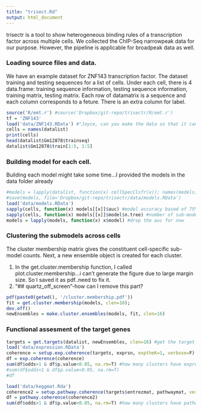 ```yaml
---
title: "trisect.Rd"
output: html_document
---
```


trisectr is a tool to show heterogeneous binding rules of a transcription factor across multiple cells. We collected the ChIP-Seq narrowpeak data for our purpose. However, the pipeline is applicable for broadpeak data as well.

### Loading source files and data.
We have an example dataset for ZNF143 transcription factor. The dataset training and testing sequences for a list of cells. Under each cell, there is 4 data.frame: training sequence information, testing sequence information, training matrix, testing matrix. Each row of datamatrix is a sequence and each column corresponds to a feture. There is an extra column for label.
```r
source('R/emt.r') #source('Dropbox/git-repo/trisectr/R/emt.r')
tf = 'ZNF143'
load('data/ZNF143.RData') #"Joyce, can you make the data so that it can be loaded by data function? Right now I am loading the data dirently from my local directory."
cells = names(datalist)
print(cells)
head(datalist$Gm12878$trainseq)
datalist$Gm12878$train[1:5, 1:5]
```

### Building model for each cell.
Building each model might take some time...I provided the models in the data folder already
```r
#models = lapply(datalist, function(x) cellSpecClsfr(x)); names(models) = cells
#save(models, file='Dropbox/git-repo/trisectr/data/models.RData') 
load('data/models.RData')
sapply(cells, function(x) models[[x]]$auc) #model accuracy based of 75% test data
sapply(cells, function(x) models[[x]]$model$n.tree) #number of sub-model in each model
models = lapply(models, function(x) x$model) #drop the auc for now
```

### Clustering the submodels across cells
The cluster membership matrix gives the constituent cell-specific sub-model counts. Next, a new ensemble object is created for each cluster.

1. In the get.cluster.membership function, I called plot.cluster.membership...i can't generate the figure due to large margin size. So I saved it as pdf..need to fix it.
2. "## quartz_off_screen"-how can I remove this part?

```r
pdf(paste0(getwd(), '/cluster.membership.pdf'))
fit = get.cluster.membership(models, clen=16); 
dev.off()
newEnsembles = make.cluster.ensembles(models, fit, clen=16)
```

### Functional assesment of the target genes

```r
targets = get.targets(datalist, newEnsembles, clen=16) #get the target genes from each cell under each cluster
load('data/expression.RData')
coherence = setup.exp.coherence(targets, exprsn, exptheK=1, verbose=F)
df = exp.coherence(coherence)
sum(df$odds>1 & df$p.value<0.05, na.rm=T) #how many clusters have expression coherence
#sum(df$odds<1 & df$p.value<0.05, na.rm=T)
#df

load('data/keggmat.Rda')
coherence2 = setup.pathway.coherence(targets$entrezmat, pathwaymat, verbose=F)
df = pathway.coherence(coherence2)
sum(df$odds>1 & df$p.value<0.05, na.rm=T) #how many clusters have pathway coherence
```
